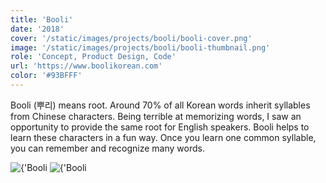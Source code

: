 ```yaml
---
title: 'Booli'
date: '2018'
cover: '/static/images/projects/booli/booli-cover.png'
image: '/static/images/projects/booli/booli-thumbnail.png'
role: 'Concept, Product Design, Code'
url: 'https://www.boolikorean.com'
color: '#93BFFF'
---
```


Booli (뿌리) means root. Around 70% of all Korean words inherit syllables from Chinese characters. Being terrible at memorizing words, I saw an opportunity to provide the same root for English speakers. Booli helps to learn these characters in a fun way. Once you learn one common syllable, you can remember and recognize many words.

<span className="h-4 block" />
<Image
  alt={'Booli Landing Page'}
  src={'/static/images/projects/booli/booli-home.png'}
  width={2096}
  height={1022}
/>
<span className="h-4 block" />
<Image
  alt={'Booli Levels'}
  src={'/static/images/projects/booli/booli-levels.png'}
  width={2082}
  height={1278}
/>
